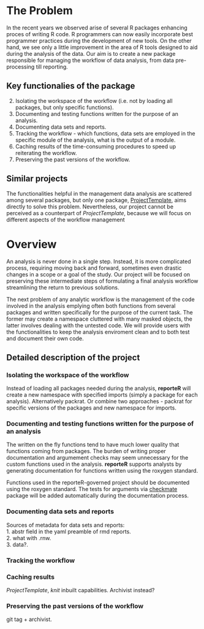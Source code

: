 # The Problem

In the recent years we observed arise of several R packages enhancing proces of writing R code. R programmers can now easily incorporate best programmer practices during the development of new tools. On the other hand, we see only a little improvement in the area of R tools designed to aid during the analysis of the data. Our aim is to create a new package responsible for managing the workflow of data analysis, from data pre-processing till reporting. 

## Key functionalies of the package

2. Isolating the workspace of the workflow (i.e. not by loading all packages, but only specific functions). 
1. Documenting and testing functions written for the purpose of an analysis.
1. Documenting data sets and reports.
2. Tracking the workflow - which functions, data sets are employed in the specific module of the analysis, what is the output of a module.
3. Caching results of the time-consuming procedures to speed up reiterating the workflow.
4. Preserving the past versions of the workflow.

## Similar projects

The functionalities helpful in the management data analysis are scattered among several packages, but only one package, [ProjectTemplate](http://projecttemplate.net/), aims directly to solve this problem. Nevertheless, our project cannot be perceived as a counterpart of *ProjectTemplate*, because we will focus on different aspects of the workflow management

# Overview

An analysis is never done in a single step. Instead, it is more complicated process, requiring moving back and forward, sometimes even drastic changes in a scope or a goal of the study. Our project will be focused on preserving these intermediate steps of formulating a final analysis workflow streamlining the return to previous solutions. 

The next problem of any analytic workflow is the management of the code involved in the analysis emplying often both functions from several packages and written specifically for the purpose of the current task. The former may create a namespace cluttered with many masked objects, the latter involves dealing with the untested code. We will provide users with the functionalities to keep the analysis enviroment clean and to both test and document their own code.

## Detailed description of the project

### Isolating the workspace of the workflow

Instead of loading all packages needed during the analysis, **reporteR**  will create a new namespace with specified imports (simply a package for each analysis). Alternatively packrat. Or combine two approaches - packrat for specific versions of the packages and new namespace for imports.

### Documenting and testing functions written for the purpose of an analysis

The written on the fly functions tend to have much lower quality that functions coming from packages. The burden of writing proper documentation and argumement checks may seem unnecessary for the custom functions used in the analysis. **reporteR** supports analysts by generating documentation for functions written using the roxygen standard.

Functions used in the reporteR-governed project should be documented using the roxygen standard. The tests for arguments via [checkmate](https://github.com/mllg/checkmate) package will be added automatically during the documentation process.

### Documenting data sets and reports

Sources of metadata for data sets and reports:  
1. abstr field in the yaml preamble of rmd reports.  
2. what with .rnw.  
3. data?.  


### Tracking the workflow

### Caching results

*ProjectTemplate*, *knit* inbuilt capabilities. Archivist instead?

### Preserving the past versions of the workflow

git tag + archivist.